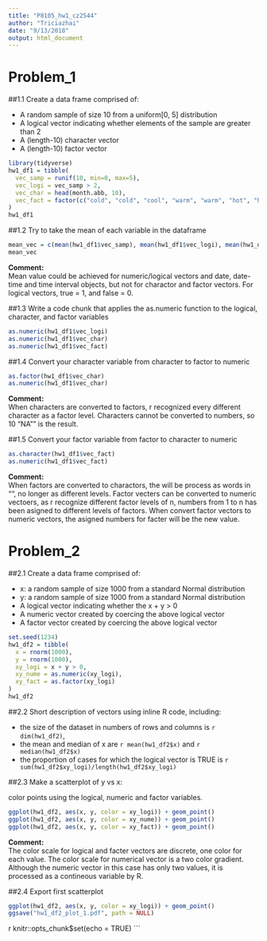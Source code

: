 ```yaml
---
title: "P8105_hw1_cz2544"
author: "Triciazhai"
date: "9/13/2018"
output: html_document
---
```



# Problem_1 

##1.1 Create a data frame comprised of:

* A random sample of size 10 from a uniform[0, 5] distribution  
* A logical vector indicating whether elements of the sample are greater than 2  
* A (length-10) character vector   
* A (length-10) factor vector   

```r
library(tidyverse)
hw1_df1 = tibble(
  vec_samp = runif(10, min=0, max=5),
  vec_logi = vec_samp > 2,
  vec_char = head(month.abb, 10),
  vec_fact = factor(c("cold", "cold", "cool", "warm", "warm", "hot", "hot", "hot", "cool", "cool"))
)
hw1_df1
```

##1.2 Try to take the mean of each variable in the dataframe

```r
mean_vec = c(mean(hw1_df1$vec_samp), mean(hw1_df1$vec_logi), mean(hw1_df1$vec_char), mean(hw1_df1$vec_fact))
mean_vec
```

**Comment:**   
Mean value could be achieved for numeric/logical vectors and date, date-time and time interval objects, but not for charactor and factor vectors. For logical vectors, true = 1, and false = 0.

##1.3 Write a code chunk that applies the as.numeric function to the logical, character, and factor variables

```r
as.numeric(hw1_df1$vec_logi)
as.numeric(hw1_df1$vec_char)
as.numeric(hw1_df1$vec_fact)
```

##1.4 Convert your character variable from character to factor to numeric

```r
as.factor(hw1_df1$vec_char)
as.numeric(hw1_df1$vec_char)
```

**Comment:**   
When characters are converted to factors, r recognized every different character as a factor level.
Characters cannot be converted to numbers, so 10 "NA"" is the result.

##1.5 Convert your factor variable from factor to character to numeric

```r
as.character(hw1_df1$vec_fact)
as.numeric(hw1_df1$vec_fact)
```

**Comment:**   
When factors are converted to charactors, the will be process as words in "", no longer as different levels.
Factor vecters can be converted to numeric vectoers, as r recognize different factor levels of n, numbers from 1 to n has been asigned to different levels of factors. When convert factor vectors to numeric vectors, the asigned numbers for facter will be the new value.

# Problem_2 

##2.1 Create a data frame comprised of:

* x: a random sample of size 1000 from a standard Normal distribution   
* y: a random sample of size 1000 from a standard Normal distribution   
* A logical vector indicating whether the x + y > 0   
* A numeric vector created by coercing the above logical vector   
* A factor vector created by coercing the above logical vector   

```r
set.seed(1234)
hw1_df2 = tibble(
  x = rnorm(1000),
  y = rnorm(1000),
  xy_logi = x + y > 0,
  xy_nume = as.numeric(xy_logi),
  xy_fact = as.factor(xy_logi)
)
hw1_df2
```

##2.2  Short description of vectors using inline R code, including: 

* the size of the dataset in numbers of rows and columns is `r dim(hw1_df2)`,
* the mean and median of x are `r mean(hw1_df2$x)` and `r median(hw1_df2$x)`
* the proportion of cases for which the logical vector is TRUE is `r sum(hw1_df2$xy_logi)/length(hw1_df2$xy_logi)`

##2.3 Make a scatterplot of y vs x:

color points using the logical, numeric and factor variables.

```r
ggplot(hw1_df2, aes(x, y, color = xy_logi)) + geom_point() 
ggplot(hw1_df2, aes(x, y, color = xy_nume)) + geom_point() 
ggplot(hw1_df2, aes(x, y, color = xy_fact)) + geom_point()
```

**Comment:**    
The color scale for logical and facter vectors are discrete, one color for each value.
The color scale for numerical vector is a two color gradient. Although the numeric vector in this case has only two values, it is processed as a contineous variable by R.

##2.4 Export first scatterplot

```r
ggplot(hw1_df2, aes(x, y, color = xy_logi)) + geom_point() 
ggsave("hw1_df2_plot_1.pdf", path = NULL)
```

{r setup, include=FALSE}
knitr::opts_chunk$set(echo = TRUE)
```

